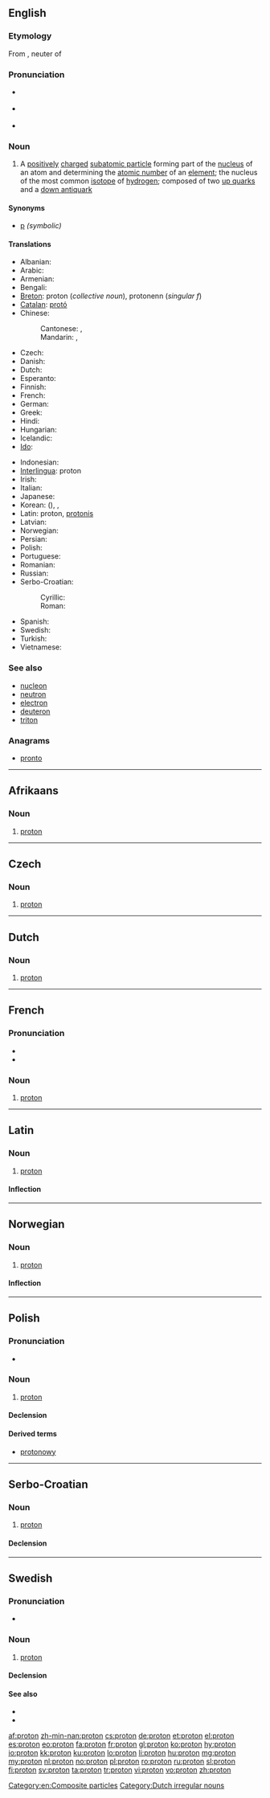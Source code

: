 {{also|Proton|protón}}
==English==
{{wikipedia}}

===Etymology===
From {{etyl|grc|en}} {{term|πρῶτον|tr=prōton|lang=grc|sc=polytonic}}, neuter of {{term|πρῶτος||first|tr=prōtos|lang=grc|sc=polytonic}}

===Pronunciation===
* {{a|RP}} {{IPA|/ˈprəʊ.tɒn/}}
* {{a|US}} {{IPA|/ˈproʊ.tɑːn/}}
* {{hyphenation|pro|ton}}

===Noun===
{{en-noun}}

# A [[positively]] [[charge]]d [[subatomic particle]] forming part of the [[nucleus]] of an atom and determining the [[atomic number]] of an [[element]]; the nucleus of the most common [[isotope]] of [[hydrogen]]; composed of two [[up quark]]s and a [[down antiquark]]

====Synonyms====
* [[p]] ''(symbolic)''

====Translations====
{{trans-top|positively charged nucleon}}
* Albanian: {{t-|sq|proton|m|xs=Albanian}}
* Arabic: {{t|ar|بروتون|m|tr=brutuun|sc=Arab}}
* Armenian: {{t-|hy|պրոտոն|tr=proton}}
* Bengali: {{t|bn|প্রোটন|tr=proţôn|sc=Beng}}
* [[Breton]]: proton (''collective noun''), protonenn (''singular f'')
* [[Catalan]]: [[protó]]
* Chinese: 
*: Cantonese: {{tø|yue|質子|sc=Hant}}, {{tø|yue|质子|tr=jat1 ji2|sc=Hant}}
*: Mandarin: {{t|zh|質子|sc=Hani}}, {{t|zh|质子|tr=zhìzǐ|sc=Hani}}
* Czech: {{t+|cs|proton|m}}
* Danish: {{t-|da|proton}}
* Dutch: {{t+|nl|proton|n}}
* Esperanto: {{t+|eo|protono|xs=Esperanto}}
* Finnish: {{t+|fi|protoni}}
* French: {{t+|fr|proton|m}}
* German: {{t+|de|Proton|n}}
* Greek: {{t|el|πρωτόνιο|n|tr=protónio}}
* Hindi: {{t|hi|प्रोटॉन|tr=proṭon|sc=Deva}}
* Hungarian: {{t+|hu|proton}}
* Icelandic: {{t+|is|róteind|f}}
* [[Ido]]: {{t+|io|protono|xs=Ido}}
{{trans-mid}}
* Indonesian: {{t-|id|proton|xs=Indonesian}}
* [[Interlingua]]: proton
* Irish: {{t|ga|prótón|m|xs=Irish}}
* Italian: {{t-|it|protone}}
* Japanese: {{t|ja|陽子|tr=ようし, yōshi|sc=Jpan}}
* Korean: {{t|ko|양자|tr=yangja|sc=Kore}} ({{t|ko|陽子|sc=Kore}}), {{t|ko|양성자|tr=yangseongja|sc=Kore}}, {{t|ko|陽性子|sc=Kore}}
* Latin: proton, [[protonis]]
* Latvian: {{t-|lv|protons|m|xs=Latvian}}
* Norwegian: {{t+|no|proton}}
* Persian: {{t|fa|پروتون|tr=prutun|sc=fa-Arab}}
* Polish: {{t+|pl|proton|m}}
* Portuguese: {{t|pt|próton|m}}
* Romanian: {{t|ro|proton|m}}
* Russian: {{t+|ru|протон|m|tr=protón|sc=Cyrl}}
* Serbo-Croatian:
*: Cyrillic: {{t|sh|протон|m|alt=про̀то̄н}}
*: Roman: {{t|sh|proton|m|alt=pròtōn}}
* Spanish: {{t+|es|protón}}
* Swedish: {{t+|sv|proton|c}}
* Turkish: {{t+|tr|proton}}
* Vietnamese: {{t+|vi|proton|xs=Vietnamese}}
{{trans-bottom}}

===See also===
* [[nucleon]]
* [[neutron]]
* [[electron]]
* [[deuteron]]
* [[triton]]

===Anagrams===
* [[pronto#English|pronto]]

[[Category:en:Composite particles]]

----

==Afrikaans==
{{wikipedia|lang=af}}

===Noun===
{{infl|af|noun|plural|[[protone]]}}

# {{physics|lang=af}} [[#English|proton]]

----

==Czech==

===Noun===
{{cs-noun|g=m}}

# [[#English|proton]]

----

==Dutch==
{{wikipedia|lang=nl}}

===Noun===
{{nl-noun|g=n||-}}

# {{physics|lang=nl}} [[#English|proton]]

[[Category:Dutch irregular nouns]]

----

==French==

===Pronunciation===
* {{audio|Fr-proton.ogg|audio}}
* {{audio|Fr-Paris--proton.ogg|Audio (Paris)}}

===Noun===
{{infl|fr|noun|g=m}}

# [[#English|proton]]

----

==Latin==

===Noun===
{{wikipedia|lang=la}}
{{la-noun|proton|protonis|protōnis|n|third}}

# {{physics|lang=la}} [[#English|proton]]

====Inflection====
{{la-decl-3rd|proton|proton|proton|protōn}}

----

==Norwegian==
{{wikipedia|lang=no}}
{{wikipedia|lang=nn}}

===Noun===
{{infl|no|noun}}

# {{physics|lang=no}} [[#English|proton]]

====Inflection====
{{no-noun-infl|nb-class=n3|nn-class=n1}}

----

==Polish==

===Pronunciation===
* {{IPA|/ˈprɔt̪ɔn̪/|lang=pl}}

===Noun===
{{pl-noun|m}}

# {{physics|lang=pl}} [[#English|proton]]

====Declension====
{{pl-decl-noun
|proton|protony
|protonu|protonów
|protonowi|protonom
|proton|protony
|protonem|protonami
|protonie|protonach
|protonie|protony
}}

====Derived terms====
* [[protonowy]]

----

==Serbo-Croatian==

===Noun===
{{sh-noun|g=m|head=pròtōn|r|протон|про̀то̄н}}

# [[#English|proton]]

====Declension====
{{sh-decl-noun
|pròtōn|protoni
|protóna|protona
|protonu|protonima
|proton|protone
|protone|protoni
|protonu|protonima
|protonom|protonima
}}

----

==Swedish==
{{wikipedia|lang=sv}}

===Pronunciation===
* {{IPA|/prʊˈtoːn/|lang=sv}}

===Noun===
{{sv-noun|g=c}}

# {{context|physics|lang=sv}} [[#English|proton]]

====Declension====
{{sv-noun-reg-er}}

====See also====
* {{l|sv|neutron}}
* {{l|sv|elektron}}

[[af:proton]]
[[zh-min-nan:proton]]
[[cs:proton]]
[[de:proton]]
[[et:proton]]
[[el:proton]]
[[es:proton]]
[[eo:proton]]
[[fa:proton]]
[[fr:proton]]
[[gl:proton]]
[[ko:proton]]
[[hy:proton]]
[[io:proton]]
[[kk:proton]]
[[ku:proton]]
[[lo:proton]]
[[li:proton]]
[[hu:proton]]
[[mg:proton]]
[[my:proton]]
[[nl:proton]]
[[no:proton]]
[[pl:proton]]
[[ro:proton]]
[[ru:proton]]
[[sl:proton]]
[[fi:proton]]
[[sv:proton]]
[[ta:proton]]
[[tr:proton]]
[[vi:proton]]
[[vo:proton]]
[[zh:proton]]